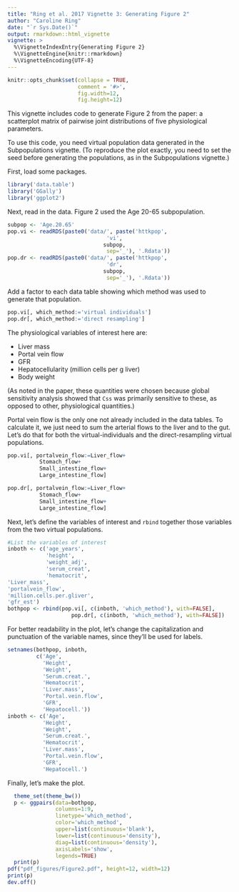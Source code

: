 ```yaml
---
title: "Ring et al. 2017 Vignette 3: Generating Figure 2"
author: "Caroline Ring"
date: "`r Sys.Date()`"
output: rmarkdown::html_vignette
vignette: >
  %\VignetteIndexEntry{Generating Figure 2}
  %\VignetteEngine{knitr::rmarkdown}
  %\VignetteEncoding{UTF-8}
---
```

  
```r
knitr::opts_chunk$set(collapse = TRUE, 
                      comment = '#>', 
                      fig.width=12, 
                      fig.height=12)
```

This vignette includes code to generate Figure 2 from the paper: a scatterplot matrix of pairwise joint distributions of five physiological parameters.

To use this code, you need virtual population data generated in the Subpopulations vignette. (To reproduce the plot exactly, you need to set the seed before generating the populations, as in the Subpopulations vignette.)

First, load some packages.
```r
library('data.table')
library('GGally')
library('ggplot2')
```

Next, read in the data. Figure 2 used the Age 20-65 subpopulation.
```r
subpop <- 'Age.20.65'
pop.vi <- readRDS(paste0('data/', paste('httkpop',
                               'vi',
                              subpop,
                               sep='_'), '.Rdata'))
pop.dr <- readRDS(paste0('data/', paste('httkpop',
                               'dr',
                              subpop,
                               sep='_'), '.Rdata'))
```

Add a factor to each data table showing which method was used to generate that population.
```r
pop.vi[, which_method:='virtual individuals']
pop.dr[, which_method:='direct resampling']
```

The physiological variables of interest here are:

* Liver mass
* Portal vein flow
* GFR
* Hepatocellularity (million cells per g liver)
* Body weight

(As noted in the paper, these quantities were chosen because global sensitivity analysis showed that `Css` was primarily sensitive to these, as opposed to other, physiological quantities.)

Portal vein flow is the only one not already included in the data tables. To calculate it, we just need to sum the arterial flows to the liver and to the gut. Let's do that for both the virtual-individuals and the direct-resampling virtual populations.

```r
pop.vi[, portalvein_flow:=Liver_flow+
          Stomach_flow+
          Small_intestine_flow+
          Large_intestine_flow]

pop.dr[, portalvein_flow:=Liver_flow+
          Stomach_flow+
          Small_intestine_flow+
          Large_intestine_flow]
```

Next, let's define the variables of interest and `rbind` together those variables from the two virtual populations.
```r
#List the variables of interest
inboth <- c('age_years',
            'height',
            'weight_adj',
            'serum_creat',
            'hematocrit',
'Liver_mass',
'portalvein_flow',
'million.cells.per.gliver',
'gfr_est')
bothpop <- rbind(pop.vi[, c(inboth, 'which_method'), with=FALSE],
                    pop.dr[, c(inboth, 'which_method'), with=FALSE])
```

For better readability in the plot, let's change the capitalization and punctuation of the variable names, since they'll be used for labels.
```r
setnames(bothpop, inboth,
         c('Age',
           'Height',
           'Weight', 
           'Serum.creat.',
           'Hematocrit',
           'Liver.mass',
           'Portal.vein.flow',
           'GFR',
           'Hepatocell.'))
inboth <- c('Age',
           'Height',
           'Weight', 
           'Serum.creat.',
           'Hematocrit',
           'Liver.mass',
           'Portal.vein.flow',
           'GFR',
           'Hepatocell.') 
```

Finally, let's make the plot.
```r
  theme_set(theme_bw())
  p <- ggpairs(data=bothpop,
               columns=1:9,
               linetype='which_method',
               color='which_method',
               upper=list(continuous='blank'),
               lower=list(continuous='density'),
               diag=list(continuous='density'),
               axisLabels='show',
               legends=TRUE)
  print(p)
pdf("pdf_figures/Figure2.pdf", height=12, width=12)
print(p)
dev.off()
```
